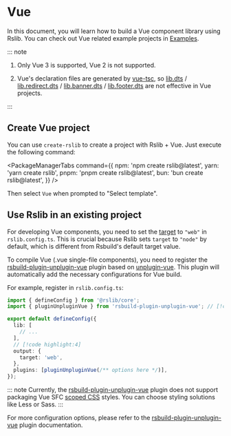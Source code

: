 # Vue

In this document, you will learn how to build a Vue component library using Rslib. You can check out Vue related example projects in [Examples](https://github.com/rspack-contrib/rstack-examples/tree/main/rslib).

::: note

1. Only Vue 3 is supported, Vue 2 is not supported.

2. Vue's declaration files are generated by [vue-tsc](https://www.npmjs.com/package/vue-tsc), so [lib.dts](/config/lib/dts) / [lib.redirect.dts](/config/lib/redirect#redirectdts) / [lib.banner.dts](/config/lib/banner#bannerdts) / [lib.footer.dts](/config/lib/footer#bannerdts) are not effective in Vue projects.

:::

## Create Vue project

You can use `create-rslib` to create a project with Rslib + Vue. Just execute the following command:


<PackageManagerTabs
  command={{
    npm: 'npm create rslib@latest',
    yarn: 'yarn create rslib',
    pnpm: 'pnpm create rslib@latest',
    bun: 'bun create rslib@latest',
  }}
/>

Then select `Vue` when prompted to "Select template".

## Use Rslib in an existing project

For developing Vue components, you need to set the [target](/config/rsbuild/output#outputtarget) to `"web"` in `rslib.config.ts`. This is crucial because Rslib sets `target` to `"node"` by default, which is different from Rsbuild's default target value.

To compile Vue (.vue single-file components), you need to register the [rsbuild-plugin-unplugin-vue](https://github.com/rspack-contrib/rsbuild-plugin-unplugin-vue) plugin based on [unplugin-vue](https://github.com/unplugin/unplugin-vue). This plugin will automatically add the necessary configurations for Vue build.

For example, register in `rslib.config.ts`:

```ts title="rslib.config.ts"
import { defineConfig } from '@rslib/core';
import { pluginUnpluginVue } from 'rsbuild-plugin-unplugin-vue'; // [!code highlight]

export default defineConfig({
  lib: [
    // ...
  ],
  // [!code highlight:4]
  output: {
    target: 'web',
  },
  plugins: [pluginUnpluginVue(/** options here */)],
});
```

::: note
Currently, the [rsbuild-plugin-unplugin-vue](https://github.com/rspack-contrib/rsbuild-plugin-unplugin-vue) plugin does not support packaging Vue SFC [scoped CSS](https://vuejs.org/api/sfc-css-features#scoped-css) styles. You can choose styling solutions like Less or Sass.
:::

For more configuration options, please refer to the [rsbuild-plugin-unplugin-vue](https://github.com/rspack-contrib/rsbuild-plugin-unplugin-vue) plugin documentation.
